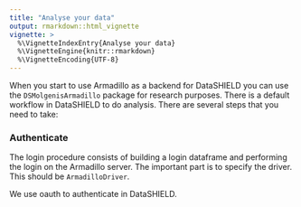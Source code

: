 ```yaml
---
title: "Analyse your data"
output: rmarkdown::html_vignette
vignette: >
  %\VignetteIndexEntry{Analyse your data}
  %\VignetteEngine{knitr::rmarkdown}
  %\VignetteEncoding{UTF-8}
---
```




When you start to use Armadillo as a backend for DataSHIELD you can use the `DSMolgenisArmadillo` package for research purposes.
There is a default workflow in DataSHIELD to do analysis. There are several steps that you need to take:

### Authenticate
The login procedure consists of building a login dataframe and performing the login on the Armadillo server. The important part is to specify the driver. This should be `ArmadilloDriver`. 

We use oauth to authenticate in DataSHIELD.









































